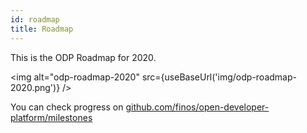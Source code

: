 ```yaml
---
id: roadmap
title: Roadmap
---
```



This is the ODP Roadmap for 2020.

<img alt="odp-roadmap-2020" src={useBaseUrl('img/odp-roadmap-2020.png')} />

You can check progress on [github.com/finos/open-developer-platform/milestones](https://github.com/finos/open-developer-platform/milestones)